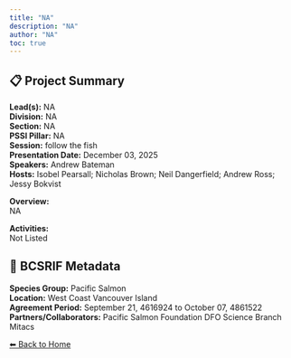 ```yaml
---
title: "NA"
description: "NA"
author: "NA"
toc: true
---
```


## 📋 Project Summary

**Lead(s):** NA  
**Division:** NA  
**Section:** NA  
**PSSI Pillar:** NA  
**Session:** follow the fish  
**Presentation Date:** December 03, 2025  
**Speakers:** Andrew Bateman  
**Hosts:** Isobel Pearsall; Nicholas Brown; Neil Dangerfield; Andrew Ross; Jessy Bokvist  

**Overview:**  
NA   

**Activities:**  
Not Listed

## 🧬 BCSRIF Metadata

**Species Group:** Pacific Salmon  
**Location:** West Coast Vancouver Island  
**Agreement Period:** September 21, 4616924 to October 07, 4861522  
**Partners/Collaborators:** Pacific Salmon Foundation 
DFO Science Branch
Mitacs  

[⬅ Back to Home](../index.qmd)
